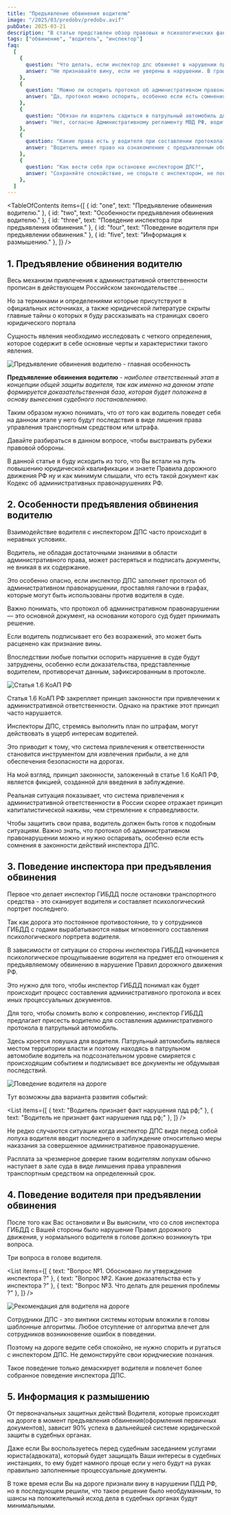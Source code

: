 ```yaml
---
title: "Предъявление обвинения водителю"
image: "/2025/03/predobv/predobv.avif"
pubDate: 2025-03-21
description: "В статье представлен обзор правовых и психологических факторов предъявления обвинения водителю. Предлагаются практические советы поведения от автоюриста"
tags: ["обвинение", "водитель", "инспектор"]
faq:
  [
    {
      question: "Что делать, если инспектор дпс обвиняет в нарушении пдд рф?",
      answer: "Не признавайте вину, если не уверены в нарушении. В графе объяснений в протоколе укажите: 'ПДД РФ не нарушал'.",
    },
    {
      question: "Можно ли оспорить протокол об административном правонарушении?",
      answer: "Да, протокол можно оспорить, особенно если есть сомнения в законности действий инспектора. Для этого важно собрать доказательства на первоначальном этапе.",
    },
    {
      question: "Обязан ли водитель садиться в патрульный автомобиль для составления протокола?",
      answer: "Нет, согласно Административному регламенту МВД РФ, водитель не обязан садиться в патрульный автомобиль, за исключением случаев административного задержания.",
    },
    {
      question: "Какие права есть у водителя при составлении протокола?",
      answer: "Водитель имеет право на ознакомление с предъявленным обвинением, на дачу своих объяснений, на получение копии протокола.",
    },
    {
      question: "Как вести себя при остановке инспектором ДПС?",
      answer: "Сохраняйте спокойствие, не спорьте с инспектором, не показывайте свою юридическую грамотность. Но в тоже время будьте бдительным и внимательным  водителем.",
    },
  ]
---
```



<TableOfContents
  items={[
    { id: "one", text: "Предъявление обвинения водителю." },
    { id: "two", text: "Особенности предъявления обвинения водителю." },
    { id: "three", text: "Поведение инспектора при предъявления обвинения." },
    { id: "four", text: "Поведение водителя при предъявлении обвинения." },
    { id: "five", text: "Информация к размышению." },
  ]}
/>

<section class="article-section" id="one">

## 1. Предъявление обвинения водителю

Весь механизм привлечения к административной ответственности прописан в действующем Российском законодательстве ...

Но за терминами и определениями которые присутствуют в официальных источниках, а также юридической литературе скрыты главные тайны о которых я буду рассказывать на страницах своего юридического портала

<Zametka text="Предъявление обвинения водителю является первым и наиболее выжным этапом в общей концепции защиты водителя." />

Сущность явления необходимо исследовать с четкого определения, которое содержит в себе основные черты и характеристики такого явления.

<Image
  src="/2025/03/predobv/glav_osob.avif"
  alt="Предъявление обвинения водителю - главная особенность"
  counter={1}
/>

<Alert text="Предъявление обвинения водителю - это процесс утвержения сотрудником ГИБДД, о том что водителем было совершено нарушение Правил дорожного движения РФ как следствие в отношении него должен быть составлен административный протокол." />

**Предъявление обвинения водителю** - _наиболее ответственный этап в концепции общей защиты водителя, так как именно на данном этапе формируется доказательственная база, которая будет положена в основу вынесения судебного постановленияю._

Таким образом нужно понимать, что от того как водитель поведет себя на данном этапе у него будут последствия в виде лишения права управления транспортным средством или штрафа.

Давайте разбираться в данном вопросе, чтобы выстраивать рубежи правовой обороны.

В данной статье я буду исходить из того, что Вы встали на путь повышению юридической квалификации и знаете Правила дорожного движения РФ ну и как минимум слышали, что есть такой документ как Кодекс об административных правонарушениях РФ.

</section>

<section class="article-section" id="two">

## 2. Особенности предъявления обвинения водителю

Взаимодействие водителя с инспектором ДПС часто происходит в неравных условиях.

Водитель, не обладая достаточными знаниями в области административного права, может растеряться и подписать документы, не вникая в их содержание.

Это особенно опасно, если инспектор ДПС заполняет протокол об административном правонарушении, проставляя галочки в графах, которые могут быть использованы против водителя в суде.

Важно понимать, что протокол об административном правонарушении — это основной документ, на основании которого суд будет принимать решение.

Если водитель подписывает его без возражений, это может быть расценено как признание вины.

Впоследствии любые попытки оспорить нарушение в суде будут затруднены, особенно если доказательства, представленные водителем, противоречат данным, зафиксированным в протоколе.

<Zametka text="Существующая система привлечения к административной ответственности, при которой водитель остается без защитника (адвоката), выгодна бюрократической системе. Через штрафы и другие санкции происходит легализованное изъятие денежных средств у населения." />

<Image
  src="/2025/03/predobv/st_koap.avif"
  alt="Статья 1.6 КоАП РФ"
  counter={2}
/>

Статья 1.6 КоАП РФ закрепляет принцип законности при привлечении к административной ответственности. Однако на практике этот принцип часто нарушается.

Инспекторы ДПС, стремясь выполнить план по штрафам, могут действовать в ущерб интересам водителей.

Это приводит к тому, что система привлечения к ответственности становится инструментом для извлечения прибыли, а не для обеспечения безопасности на дорогах.

На мой взгляд, принцип законности, заложенный в статье 1.6 КоАП РФ, является фикцией, созданной для введения в заблуждение.

Реальная ситуация показывает, что система привлечения к административной ответственности в России скорее отражает принцип капиталистической наживы, чем стремление к справедливости.

Чтобы защитить свои права, водитель должен быть готов к подобным ситуациям. Важно знать, что протокол об административном правонарушении можно и нужно оспаривать, особенно если есть сомнения в законности действий инспектора ДПС.

</section>

<section class="article-section" id="thee">

## 3. Поведение инспектора при предъявления обвинения

Первое что делает инспектор ГИБДД после остановки транспортного средства - это сканирует водителя и составляет психологический портрет последнего.

Так как дорога это постоянное противостояние, то у сотрудников ГИБДД с годами вырабатываются навык мгновенного составления психологического портрета водителя.

В зависимости от ситуации со стороны инспектора ГИБДД начинается психологическое прощупываение водителя на предмет его отношения к предъявляемому обвинению в нарушение Правил дорожного движения РФ.

Это нужно для того, чтобы инспектор ГИБДД понимал как будет происходит процесс составления административного протокола и всех иных процессуальных документов.

Для того, чтобы сломить волю к сопровлению, инспектор ГИБДД предлагает присесть водителю для составления административного протокола в патрульный автомобиль.

Здесь кроется ловушка для водителя. Патрульный автомобиль являеся местом территории власти и поэтому находясь в патрульном автомобиле водитель на подсознательном уровне смиряется с происходящим событием и подписывает все документы не обдумывая последствий.

<Image
  src="/2025/03/predobv/pov_vod.avif"
  alt="Поведение водителя на дороге"
  counter={3}
/>

<Zametka
  text="ВАЖНО ЗНАТЬ !!! Административный регламент,
    который является руководством к действию для инспекторов гибдд на дороге не обязывает водителя садиться в патрульную машину и не даёт права инспектору
    требовать от водителя пройти к нему в патрульный авто, кроме административного
    задержания и доставления."
/>

Тут возможны два варианта развития событий:

<List
  items={[
    { text: "Водитель признает факт нарушения пдд рф;" },
    { text: "Водитель не признает факт нарушения пдд рф;" },
  ]}
/>

Не редко случаются ситуации когда инспектор ДПС видя перед собой лопуха водителя
вводит последнего в заблуждение относительно меры наказания за совершенное административное
правонарушение.

Расплата за чрезмерное доверие таким водителям лопухам обычно наступает в зале суда в виде лимшения права управления транспортным средством на определенный срок.

</section>

<section class="article-section" id="four">

## 4. Поведение водителя при предъявлении обвинения

После того как Вас остановили и Вы выяснили, что со слов инспектора ГИБДД с Вашей стороны было нарушение Правил дорожного движения, у нормального водителя в голове должно возникнуть три вопроса.

Три вопроса в голове водителя.

<List
  items={[
    { text: "Вопрос №1. Обосновано ли утверждение инспектора ?" },
    { text: "Вопрос №2. Какие доказательства есть у инспектора ?" },
    { text: "Вопрос №3. Что делать для решения проблемы ?" },
  ]}
/>

<Image
  src="/2025/03/predobv/rec_vod.avif"
  alt="Рекомендация для водителя на дороге"
  counter={4}
/>

<Alert text="Если Вы не уверены в утверждении инспектора ГИБДД относительно нарушения Вами пдд рф или Вы не пониимате до конца как себя вести в возникшей ситуации самый главный совет это - не признавать вину в предъявленном нарушении пдд рф." />

<Zametka text="Для этого в графе объяснения лица привлекаемого к административной отвественности административного протокола необходимо сделать запись - пдд не нарушал." />

Сотрудники ДПС - это винтики системы которым вложили в головы шаблонные алгоритмы. Любое отсупление от алгоритма влечет для сотрудников возникновение ошибок в поведении.

<AvtouristCard title="Консультация автоюриста в г. Сургуте, ХМАО-Югры" />

Поэтому на дороге ведите себя спокойно, не нужно спорить и ругаться с инспектором ДПС. Не демонстируйте свои юридчиеские познания.

Такое поведение только демаскирует водителя и повлечет более собранное поведение инспектора ДПС.

</section>

<section class="article-section" id="five">

## 5. Информация к размышению

От первоначальных защитных действий Водителя, которые происходят на дороге в момент предъявления обвинения(оформления первичных документов), зависит 90% успеха в дальнейшей системе юридической защиты в судебных органах.

Даже если Вы воспользуетесь перед судебным заседанием услугами юриста(адвоката), который будет защищать Ваши интересы в судебных инстанциях, то ему будет намного проще если у него будут на руках правильно заполненные процессуальные документы.

В тоже время если Вы на дороге признали вину в нарушении ПДД РФ, но в последующем решили, что такое решение было необдуманным, то шансы на положительный исход дела в судебных органах будут минимальными.

</section>
